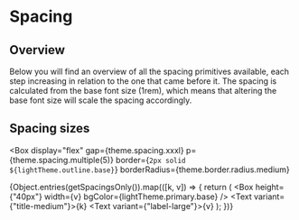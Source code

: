 
<Meta title="Foundations/Spacing" />

# Spacing

## Overview

Below you will find an overview of all the spacing primitives available, each step increasing in relation to the one that came before it.
The spacing is calculated from the base font size (1rem), which means that altering the base font size will scale the spacing accordingly.

## Spacing sizes

<Box
  display="flex"
  gap={theme.spacing.xxxl}
  p={theme.spacing.multiple(5)}
  border={`2px solid ${lightTheme.outline.base}`}
  borderRadius={theme.border.radius.medium}
>
  {Object.entries(getSpacingsOnly()).map(([k, v]) => {
    return (
      <Flexbox key={v} flexDirection="column">
        <Box height={"40px"} width={v} bgColor={lightTheme.primary.base} />
        <Text variant={"title-medium"}>{k}</Text>
        <Text variant={"label-large"}>{v}</Text>
      </Flexbox>
    );
  })}
</Box>
